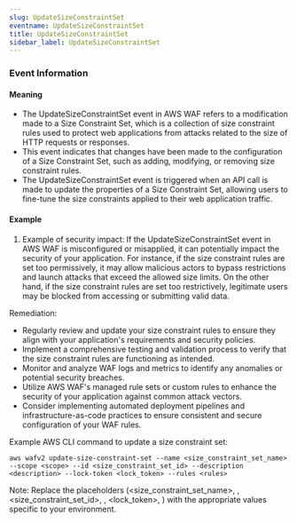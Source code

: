 ```yaml
--- 
slug: UpdateSizeConstraintSet
eventname: UpdateSizeConstraintSet
title: UpdateSizeConstraintSet
sidebar_label: UpdateSizeConstraintSet
---
```

                       
### Event Information

#### Meaning

- The UpdateSizeConstraintSet event in AWS WAF refers to a modification made to a Size Constraint Set, which is a collection of size constraint rules used to protect web applications from attacks related to the size of HTTP requests or responses.
- This event indicates that changes have been made to the configuration of a Size Constraint Set, such as adding, modifying, or removing size constraint rules.
- The UpdateSizeConstraintSet event is triggered when an API call is made to update the properties of a Size Constraint Set, allowing users to fine-tune the size constraints applied to their web application traffic.

#### Example

1. Example of security impact: If the UpdateSizeConstraintSet event in AWS WAF is misconfigured or misapplied, it can potentially impact the security of your application. For instance, if the size constraint rules are set too permissively, it may allow malicious actors to bypass restrictions and launch attacks that exceed the allowed size limits. On the other hand, if the size constraint rules are set too restrictively, legitimate users may be blocked from accessing or submitting valid data.

Remediation:
- Regularly review and update your size constraint rules to ensure they align with your application's requirements and security policies.
- Implement a comprehensive testing and validation process to verify that the size constraint rules are functioning as intended.
- Monitor and analyze WAF logs and metrics to identify any anomalies or potential security breaches.
- Utilize AWS WAF's managed rule sets or custom rules to enhance the security of your application against common attack vectors.
- Consider implementing automated deployment pipelines and infrastructure-as-code practices to ensure consistent and secure configuration of your WAF rules.

Example AWS CLI command to update a size constraint set:
```
aws wafv2 update-size-constraint-set --name <size_constraint_set_name> --scope <scope> --id <size_constraint_set_id> --description <description> --lock-token <lock_token> --rules <rules>
```

Note: Replace the placeholders (<size_constraint_set_name>, <scope>, <size_constraint_set_id>, <description>, <lock_token>, <rules>) with the appropriate values specific to your environment.


 